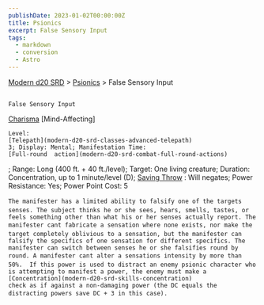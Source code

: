 ```yaml
---
publishDate: 2023-01-02T00:00:00Z
title: Psionics
excerpt: False Sensory Input
tags:
  - markdown
  - conversion
  - Astro
---
```


[Modern d20 SRD](/#modernD20) >
[Psionics](modern-d20-srd-psionics-index) > False Sensory Input

##

    False Sensory Input

[Charisma](modern-d20-srd-basics-ability-scores)
[Mind-Affecting]

    Level:
    [Telepath](modern-d20-srd-classes-advanced-telepath)
    3; Display: Mental; Manifestation Time:
    [Full-round  action](modern-d20-srd-combat-full-round-actions)
; Range: Long (400 ft. + 40 ft./level); Target: One living creature; Duration: Concentration, up to 1 minute/level (D);
[Saving Throw](modern-d20-srd-basics-saving-throws)
: Will negates; Power Resistance: Yes; Power Point Cost: 5

    The manifester has a limited ability to falsify one of the targets senses. The subject thinks he or she sees, hears, smells, tastes, or feels something other than what his or her senses actually report. The manifester cant fabricate a sensation where none exists, nor make the target completely oblivious to a sensation, but the manifester can falsify the specifics of one sensation for different specifics. The manifester can switch between senses he or she falsifies round by round. A manifester cant alter a sensations intensity by more than 50%.  If this power is used to distract an enemy psionic character who is attempting to manifest a power, the enemy must make a
    [Concentration](modern-d20-srd-skills-concentration)
    check as if against a non-damaging power (the DC equals the distracting powers save DC + 3 in this case).
